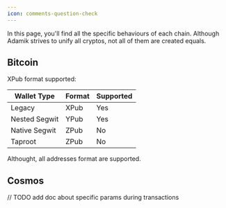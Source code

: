 ```yaml
---
icon: comments-question-check
---
```


In this page, you'll find all the specific behaviours of each chain. Although Adamik strives to unify all cryptos, not all of them are created equals.

## Bitcoin

XPub format supported:

| Wallet Type   | Format | Supported  |
| ------------- | ------ | ---------- |
| Legacy        | XPub   | Yes        |
| Nested Segwit | YPub   | Yes        |
| Native Segwit | ZPub   | No         |
| Taproot       | ZPub   | No         |

Althought, all addresses format are supported.

## Cosmos

// TODO add doc about specific params during transactions